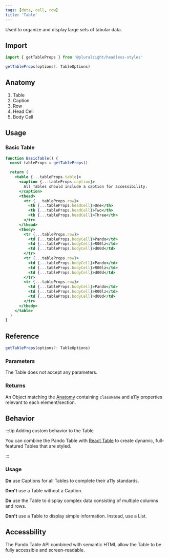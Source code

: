 ```yaml
---
tags: [data, cell, row]
title: 'Table'
---
```



<p className="size-xxl">
  Used to organize and display large sets of tabular data.
</p>

<DocsLinkBar
  github="https://github.com/pluralsight/pando/tree/main/packages/headless-styles/src/components/Table"
  figma="https://www.figma.com/file/ZmH4XsZS5WnKeo28ylM5x1/Pando-UI-kit-(Web)?node-id=1214%3A50560&t=YLA3FBYLefNvfeuf-0"
/>

## Import

```javascript
import { getTableProps } from '@pluralsight/headless-styles'
```

```typescript
getTableProps(options?: TableOptions)
```

## Anatomy

1. Table
2. Caption
3. Row
4. Head Cell
5. Body Cell

## Usage

### Basic Table

```jsx live
function BasicTable() {
  const tableProps = getTableProps()

  return (
    <table {...tableProps.table}>
      <caption {...tableProps.caption}>
        All Tables should include a caption for accessibility.
      </caption>
      <thead>
        <tr {...tableProps.row}>
          <th {...tableProps.headCell}>One</th>
          <th {...tableProps.headCell}>Two</th>
          <th {...tableProps.headCell}>Three</th>
        </tr>
      </thead>
      <tbody>
        <tr {...tableProps.row}>
          <td {...tableProps.bodyCell}>Pando</td>
          <td {...tableProps.bodyCell}>R00lz</td>
          <td {...tableProps.bodyCell}>d00d</td>
        </tr>
        <tr {...tableProps.row}>
          <td {...tableProps.bodyCell}>Pando</td>
          <td {...tableProps.bodyCell}>R00lz</td>
          <td {...tableProps.bodyCell}>d00d</td>
        </tr>
        <tr {...tableProps.row}>
          <td {...tableProps.bodyCell}>Pando</td>
          <td {...tableProps.bodyCell}>R00lz</td>
          <td {...tableProps.bodyCell}>d00d</td>
        </tr>
      </tbody>
    </table>
  )
}
```

## Reference

```typescript
getTableProps(options?: TableOptions)
```

### Parameters

The Table does not accept any parameters.

### Returns

An Object matching the [Anatomy](#anatomy) containing `className` and a11y properties relevant to each element/section.

## Behavior

:::tip Adding custom behavior to the Table

You can combine the Pando Table with [React Table](https://react-table-v7.tanstack.com/) to create dynamic, full-featured Tables that are styled.

:::

### Usage

**Do** use Captions for all Tables to complete their a11y standards.

**Don't** use a Table without a Caption.

**Do** use the Table to display complex data consisting of multiple columns and rows.

**Don't** use a Table to display simple information. Instead, use a List.

## Accessbility

The Pando Table API combined with semantic HTML allow the Table to be fully accessible and screen-readable.
